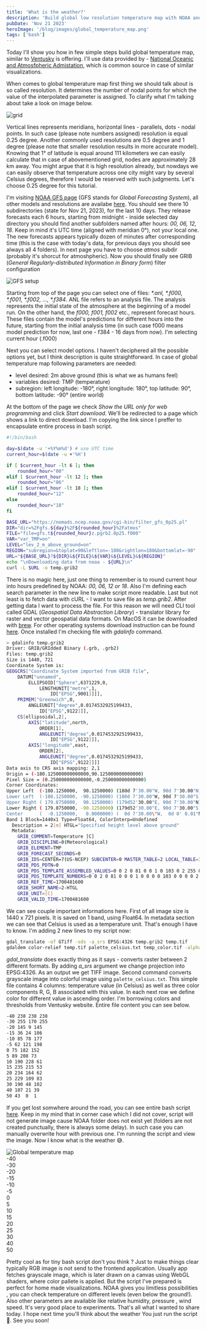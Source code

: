 ```yaml
---
title: 'What is the weather?'
description: 'Build global low resolution temperature map with NOAA and GDAL'
pubDate: 'Nov 21 2023'
heroImage: '/blog/images/global_temperature_map.png'
tags: ['bash']
---
```

Today I'll show you how in few simple steps build global temperature map, similar to 
[Ventusky](https://www.ventusky.com/) is offering. I'll use data provided by - [National Oceanic and 
Atmosfpheric Admistation](https://www.weather.gov/), which is common source in case of similar visualizations.

When comes to global temperature map first thing we should talk about is so called resolution. It determines the 
number of nodal points for which the value of the interpolated parameter is assigned. To clarify what I'm talking
about take a look on image below.

<div class="flex justify-center [&>img]:w-[200px] md:[&>img]:w-[400px]">
    <img src="/blog/images/grid.png" alt="grid" />
</div>

Vertical lines represents meridians, horizontal lines - parallels, dots - nodal points. In such case (please note numbers 
assigned) resolution is equal 0.25 degree. Another commonly used resolutions are 0.5 degree and 1 degree (please note that smaller 
resolution results in more accurate model). Knowing that 1° of latitude is equal around 111 kilometers we can easily calculate that in case of 
abovementioned grid, nodes are approximately 28 km away. You might argue that it is high resolution already, but nowdays we can easily observe 
that temperature across one city might vary by several Celsius degrees, therefore I would be reserved with such judgments. Let's choose 0.25 
degree for this tutorial.

I'm visiting [NOAA GFS page](https://nomads.ncep.noaa.gov/cgi-bin/filter_gfs_0p25.pl) (GFS stands for <i>Global Forecasting System</i>), all other 
models and resolutions are availabe [here](https://nomads.ncep.noaa.gov/). You should see there 10 subdirectories (state for Nov 21, 2023), 
for the last 10 days. They release forecasts each 6 hours, starting from midnight - inside selected day directory you should find another subfolders named 
after hours: <i>00, 06, 12, 18</i>. Keep in mind it's UTC time (aligned with meridian 0°), not your local one. The new forecasts appears typically dozen of minutes
after corresponding time (this is the case with today's data, for previous days you should see always all 4 folders). In next page you have to choose 
<i>atmos</i> subdir (probably it's shorcut for atmoshpheric). Now you should finally see GRIB (<i>General Regularly-distributed Information in Binary form</i>) 
filter configuration

<img src="/blog/images/gfs_setup.png" alt="GFS setup" />

Starting from top of the page you can select one of files: <i>*.anl, *.f000, *.f001, *.f002, ..., *.f384</i>. ANL file refers to an analysis file. 
The analysis represents the initial state of the atmosphere at the beginning of a model run. On the other hand, the <i>f000, f001, f002</i> etc., represent forecast hours. 
These files contain the model's predictions for different hours into the future, starting from the initial analysis time (in such case f000 means model prediction for now, last one - 
 f384 - 16 days from now). I'm selecting current hour (.f000)

Next you can select model options. I haven't deciphered all the possible options yet, but I think description is quite straightforward. In case of global temperature map 
following parameters are needed:

<ul>
    <li> level desired: 2m above ground (this is what we as humans feel)</li>
    <li> variables desired: TMP (temperature) </li>
    <li> subregion: left longitude: -180°, right longitude: 180°, top latitude: 90°, bottom latitude: -90° (entire world)</li>
</ul>

At the bottom of the page we check <i>Show the URL only for web programming</i> and click <i>Start download</i>. We'll be
redirected to a page which shows a link to direct download. I'm copying the link since I preffer to encapsulate entire process
in bash script.

```sh
#!/bin/bash

day=$(date -u '+%Y%m%d') # use UTC time
current_hour=$(date -u +'%H')

if [ $current_hour -lt 6 ]; then
    rounded_hour="00"
elif [ $current_hour -lt 12 ]; then
    rounded_hour="06"
elif [ $current_hour -lt 18 ]; then
    rounded_hour="12"
else
    rounded_hour="18"
fi

BASE_URL="https://nomads.ncep.noaa.gov/cgi-bin/filter_gfs_0p25.pl"
DIR="dir=%2Fgfs.${day}%2F${rounded_hour}%2Fatmos"
FILE="file=gfs.t${rounded_hour}z.pgrb2.0p25.f000"
VAR="var_TMP=on"
LEVEL="lev_2_m_above_ground=on"
REGION="subregion=&toplat=90&leftlon=-180&rightlon=180&bottomlat=-90"
URL="${BASE_URL}?${DIR}&${FILE}&${VAR}&${LEVEL}&${REGION}"
echo "\nDownloading data from noaa - ${URL}\n"
curl -L $URL -o temp.grib2
```

There is no magic here, just one thing to remember is to round current hour into hours predefined by NOAA: <i>00, 06, 12 or 18</i>. Also I'm defining 
each search parameter in the new line to make script more readable. Last but not least is to fetch data with cURL - I want to save file as <i>temp.grib2</i>. 
After getting data I want to process the file. For this reason we will need CLI tool called GDAL (<i>Geospatial Data Abstraction Library</i>) - translator library 
for raster and vector geospatial data formats. On MacOS it can be downloaded with [brew](https://formulae.brew.sh/formula/gdal#default). For other operating 
systems download instruction can be found [here](https://gdal.org/download.html). Once installed I'm checking file with <i>gdalinfo</i> command.

```sh
> gdalinfo temp.grib2 
Driver: GRIB/GRIdded Binary (.grb, .grb2)
Files: temp.grib2
Size is 1440, 721
Coordinate System is:
GEOGCRS["Coordinate System imported from GRIB file",
    DATUM["unnamed",
        ELLIPSOID["Sphere",6371229,0,
            LENGTHUNIT["metre",1,
                ID["EPSG",9001]]]],
    PRIMEM["Greenwich",0,
        ANGLEUNIT["degree",0.0174532925199433,
            ID["EPSG",9122]]],
    CS[ellipsoidal,2],
        AXIS["latitude",north,
            ORDER[1],
            ANGLEUNIT["degree",0.0174532925199433,
                ID["EPSG",9122]]],
        AXIS["longitude",east,
            ORDER[2],
            ANGLEUNIT["degree",0.0174532925199433,
                ID["EPSG",9122]]]]
Data axis to CRS axis mapping: 2,1
Origin = (-180.125000000000000,90.125000000000000)
Pixel Size = (0.250000000000000,-0.250000000000000)
Corner Coordinates:
Upper Left  (-180.1250000,  90.1250000) (180d 7'30.00"W, 90d 7'30.00"N)
Lower Left  (-180.1250000, -90.1250000) (180d 7'30.00"W, 90d 7'30.00"S)
Upper Right ( 179.8750000,  90.1250000) (179d52'30.00"E, 90d 7'30.00"N)
Lower Right ( 179.8750000, -90.1250000) (179d52'30.00"E, 90d 7'30.00"S)
Center      (  -0.1250000,   0.0000000) (  0d 7'30.00\"W,  0d 0' 0.01"N)
Band 1 Block=1440x1 Type=Float64, ColorInterp=Undefined
  Description = 2[m] HTGL="Specified height level above ground"
  Metadata:
    GRIB_COMMENT=Temperature [C]
    GRIB_DISCIPLINE=0(Meteorological)
    GRIB_ELEMENT=TMP
    GRIB_FORECAST_SECONDS=0
    GRIB_IDS=CENTER=7(US-NCEP) SUBCENTER=0 MASTER_TABLE=2 LOCAL_TABLE=1 SIGNF_REF_TIME=1(Start_of_Forecast) REF_TIME=2023-11-20T12:00:00Z PROD_STATUS=0(Operational) TYPE=1(Forecast)
    GRIB_PDS_PDTN=0
    GRIB_PDS_TEMPLATE_ASSEMBLED_VALUES=0 0 2 0 81 0 0 1 0 103 0 2 255 0 0
    GRIB_PDS_TEMPLATE_NUMBERS=0 0 2 0 81 0 0 0 1 0 0 0 0 103 0 0 0 0 2 255 0 0 0 0 0
    GRIB_REF_TIME=1700481600
    GRIB_SHORT_NAME=2-HTGL
    GRIB_UNIT=[C]
    GRIB_VALID_TIME=1700481600
```

We can see couple important informations here. First of all image size is 1440 x 721 pixels. It is saved on 1 band, using Float64. In metadata section we can see that 
Celsius is used as a temperature unit. That's enough I have to know. I'm adding 2 new lines to my script now:

```sh
gdal_translate -of GTiff -sds -a_srs EPSG:4326 temp.grib2 temp.tif
gdaldem color-relief temp.tif palette_celsius.txt temp_color.tif -alpha          
```

<i>gdal_translate</i> does exactly thing as it says - converts raster between 2 different formats. By adding <i>a_srs</i> argument we change projection into EPSG:4326. 
As an output we get TIFF image. Second command converts grayscale image into colorful image using  `palette_celsius.txt`. This simple file contains 4 columns:
temperature value (in Celsius) as well as three color components R, G, B associated with this value. In each next row we define color for different value in ascending order.
I'm borrowing colors and thresholds from Ventusky website. Entire file content you can see below.

```txt
-40 238 238 238
-30 255 170 255
-20 145 9 145
-15 36 24 106
-10 85 78 177
-5 62 121 198
0 75 182 152
5 89 208 73
10 190 228 61
15 235 215 53
20 234 164 62
25 229 109 83
30 190 48 102
40 107 21 39
50 43  0  1
```
If you get lost somwhere around the road, you can see entire bash script [here](/blog/assets/gen_temp_map.sh). Keep in my mind 
that in corner case which I did not cover, script will not generate image cause NOAA folder does not exist yet (folders are not 
created punctually, there is always some delay). In such case you can manually overwrite hour with previous one. I'm running the 
script and view the image. Now I know what is the weather 😅.

<img src="/blog/images/global_temperature_map.png" alt="Global temperature map" />
<div class="flex mt-2 [&>div]:h-[20px] sm:[&>div]:h-[30px] [&>div]:grow [&>div]:text-center flex-wrap [&>div]:text-sm sm:[&>div]:text-lg">
    <div class="bg-[rgb(238,238,238)]">
        <span>-40</span>
    </div>
    <div class="bg-[rgb(255,170,255)]">
        <span>-30</span>
    </div>
    <div class="bg-[rgb(145,9,145)]">
        <span class="text-white">-20</span>
    </div>
    <div class="bg-[rgb(36,24,106)]">
        <span class="text-white">-15</span>
    </div>
    <div class="bg-[rgb(85,78,177)]">
        <span class="text-white">-10</span>
    </div>
    <div class="bg-[rgb(62,121,198)]">
        <span class="text-white">-5</span>
    </div>
    <div class="bg-[rgb(75,182,152)]">
        <span >0</span>
    </div>
    <div class="bg-[rgb(89,208,73)]">
        <span>5</span>
    </div>
    <div class="bg-[rgb(190,228,61)]">
        <span>10</span>
    </div>
    <div class="bg-[rgb(235,215,53)]">
        <span>15</span>
    </div>
    <div class="bg-[rgb(234,164,62)]">
        <span>20</span>
    </div>
    <div class="bg-[rgb(229,109,83)]">
        <span class="text-white">25</span>
    </div>
    <div class="bg-[rgb(190,48,102)]">
        <span class="text-white">30</span>
    </div>
    <div class="bg-[rgb(107,21,39)]">
        <span class="text-white">40</span>
    </div>
    <div class="bg-[rgb(43,0,1)]">
        <span class="text-white">50</span>
    </div>
</div>

Pretty cool as for tiny bash script don't you think ? Just to make things clear typically RGB image is not send to the frontend application.
Usually app fetches grayscale image, which is later drawn on a canvas using WebGL shaders, where color pallete is applied. But the script I've prepared 
is perfect for home made visualizations. NOAA gives you limitless possibilities , you can check temperature on different levels (even below the ground!). Also 
other parameters are available like relative humidity, pressure , wind speed. It's very good place to experiments. That's all what I wanted to share today. 
I hope next time you'll think about the weather You just run the script 🤣. See you soon! 